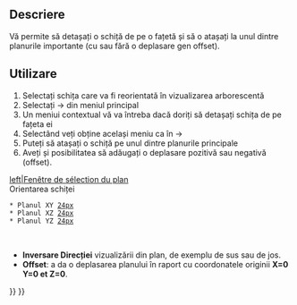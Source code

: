 <languages/>

{{Docnav
|[[Sketcher_MapSketch|Attach sketch]]
|[[Sketcher_ValidateSketch|Validate sketch]]
|[[Sketcher_Workbench|Sketcher]]
|IconL=Sketcher_MapSketch.svg‎
|IconR=Sketcher_ValidateSketch.svg
|IconC=Workbench_Sketcher.svg
}}

<div class="mw-translate-fuzzy">
{{GuiCommand
|Name=Sketcher Reorient
|Empty=1
|Workbenches=[[Sketcher Workbench|Sketcher]], [[PartDesign Workbench|PartDesign]]
|MenuLocation=Part design → Reorient sketch
|SeeAlso=[[Sketcher_MapSketch|Map sketch]], [[Sketcher_NewSketch|New Sketch]]
}}
</div>

<span id="Description"></span>
==Descriere==

<div class="mw-translate-fuzzy">
Vă permite să detașați o schiță de pe o fațetă și să o atașați la unul dintre planurile importante (cu sau fără o deplasare gen offset).
</div>

<span id="Usage"></span>
==Utilizare==

<div class="mw-translate-fuzzy">
#Selectați schița care va fi reorientată în vizualizarea arborescentă
#Selectați {{KEY| Sketch}}  →  {{KEY| Reorient sketch}} din meniul principal
#Un meniui contextual vă va întreba dacă doriți să detașați schița de pe fațeta ei
#Selectând {{KEY| Yes}} veți obține același meniu ca în {{KEY| Sketch}}  →  {{KEY| New Sketch}}
#Puteți să atașați o schiță pe unul dintre planurile principale
#Aveți și posibilitatea să adăugați o deplasare pozitivă sau negativă (offset).
[[IMAGE:Sketcher_New_it.png|left|Fenêtre de sélection du plan]] 
<br />
Orientarea schiței

 * Planul XY [[IMAGE:View-top.svg|24px]]
 * Planul XZ [[IMAGE:View-front.svg|24px]]
 * Planul YZ [[IMAGE:View-right.svg|24px]]
<br />
{{clear}}
* '''Inversare Direcției''' vizualizării din plan, de exemplu de sus sau de jos.
* '''Offset''': a da o deplasarea planului în raport cu coordonatele originii '''X=0 Y=0 et Z=0'''.
{{clear}}
</div>


{{Docnav
|[[Sketcher_MapSketch|Attach sketch]]
|[[Sketcher_ValidateSketch|Validate sketch]]
|[[Sketcher_Workbench|Sketcher]]
|IconL=Sketcher_MapSketch.svg
|IconR=Sketcher_ValidateSketch.svg
|IconC=Workbench_Sketcher.svg
}}

{{Sketcher Tools navi{{#translation:}}}}
{{Userdocnavi{{#translation:}}}}
